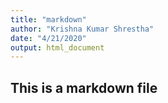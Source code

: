---
title: "markdown"
author: "Krishna Kumar Shrestha"
date: "4/21/2020"
output: html_document
---

## This is a markdown file